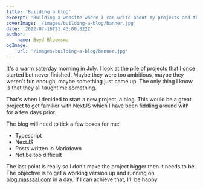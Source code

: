 ```yaml
---
title: 'Building a blog'
excerpt: 'Building a website where I can write about my projects and things that interest me.'
coverImage: '/images/building-a-blog/banner.jpg'
date: '2022-07-16T21:43:00.322Z'
author:
    name: Boyd Bloemsma
ogImage:
    url: '/images/building-a-blog/banner.jpg'
---
```


It's a warm saterday morning in July. I look at the pile of projects that I once started but never finished. Maybe they were too ambitious, maybe they weren't fun enough, maybe something just came up. The only thing I know is that they all taught me something.

That's when I decided to start a new project, a blog. This would be a great project to get familier with NextJS which I have been fiddling around with for a few days prior.

The blog will need to tick a few boxes for me:

-   Typescript
-   NextJS
-   Posts written in Markdown
-   Not be too difficult

The last point is really so I don't make the project bigger then it needs to be.
The objective is to get a working version up and running on [blog.massaal.com](https://blog.massaal.com/) in a day.
If I can achieve that, I'll be happy.
